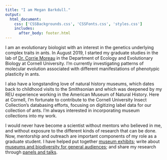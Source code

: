 ```yaml
---
title: "I am Megan Barkdull."
output: 
  html_document:
    css: ['CSSBackgrounds.css', 'CSSFonts.css', 'styles.css']
    includes:
      after_body: footer.html
---
```


<!-- This adds my headshot, floating to the left of the text and with 20 pixels of padding around it.  -->

<script>
   $(document).ready(function() {
     $head = $('#header');
     $head.prepend('<img src=\"headshot.png\" style=\"float: left;width: 350px;padding: 20px\"/>')
   });
</script>

I am an evolutionary biologist with an interest in the genetics underlying complex traits in ants. In August 2019, I started my graduate studies in the lab of [Dr. Corrie Moreau](http://www.moreaulab.entomology.cornell.edu/people/corrie-moreau/) in the Department of Ecology and Evolutionary Biology at Cornell University. I'm currently investigating patterns of molecular evolution associated with different manifestations of phenotypic plasticity in ants. 

I also have a longstanding love of natural history museums, which dates back to childhood visits to the Smithsonian and which was deepened by my REU experience working in the American Museum of Natural History. Here at Cornell, I'm fortunate to contribute to the Cornell University Insect Collection's databasing efforts, focusing on digitizing label data for our collection of ants. I'm always interested in incorporating museum collections into my work. 

I would never have become a scientist without mentors who believed in me, and without exposure to the different kinds of research that can be done. Now, mentorship and outreach are important components of my role as a graduate student. I have helped put together [museum exhibits](https://www.museumoftheearth.org/six-legged-science); write about [museums and biodiversity for general audiences](https://www.priweb.org/blog-post/insects-under-threat-the-role-of-natural-history-collections-in-biodiversity-conservation); and share my research through [panels and talks](https://bit.ly/3s4jOGB).  

